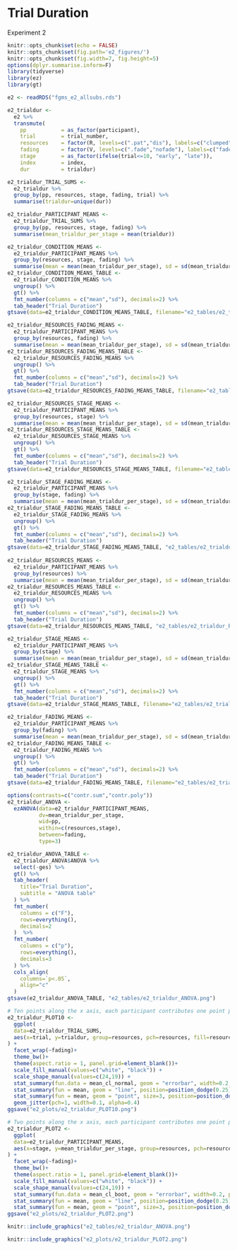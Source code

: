 # Trial Duration

Experiment 2

```r
knitr::opts_chunk$set(echo = FALSE)
knitr::opts_chunk$set(fig.path='e2_figures/')
knitr::opts_chunk$set(fig.width=7, fig.height=5)
options(dplyr.summarise.inform=F)
library(tidyverse)
library(ez)
library(gt)

e2 <- readRDS("fgms_e2_allsubs.rds")

e2_trialdur <-
  e2 %>%
  transmute(
    pp           = as_factor(participant),
    trial        = trial_number,
    resources    = factor(R, levels=c(".pat","dis"), labels=c("clumped", "random")),
    fading       = factor(V, levels=c(".fade","nofade"), labels=c("fade", "no_fade")),
    stage        = as_factor(ifelse(trial<=10, "early", "late")),
    index        = index,
    dur          = trialdur)

e2_trialdur_TRIAL_SUMS <- 
  e2_trialdur %>% 
  group_by(pp, resources, stage, fading, trial) %>% 
  summarise(trialdur=unique(dur))

e2_trialdur_PARTICIPANT_MEANS <-
  e2_trialdur_TRIAL_SUMS %>% 
  group_by(pp, resources, stage, fading) %>% 
  summarise(mean_trialdur_per_stage = mean(trialdur))

e2_trialdur_CONDITION_MEANS <-
  e2_trialdur_PARTICIPANT_MEANS %>% 
  group_by(resources, stage, fading) %>% 
  summarise(mean = mean(mean_trialdur_per_stage), sd = sd(mean_trialdur_per_stage)) 
e2_trialdur_CONDITION_MEANS_TABLE <- 
  e2_trialdur_CONDITION_MEANS %>% 
  ungroup() %>% 
  gt() %>% 
  fmt_number(columns = c("mean","sd"), decimals=2) %>% 
  tab_header("Trial Duration")
gtsave(data=e2_trialdur_CONDITION_MEANS_TABLE, filename="e2_tables/e2_trialdur_CONDITION_MEANS_TABLE.png")

e2_trialdur_RESOURCES_FADING_MEANS <-
  e2_trialdur_PARTICIPANT_MEANS %>% 
  group_by(resources, fading) %>% 
  summarise(mean = mean(mean_trialdur_per_stage), sd = sd(mean_trialdur_per_stage))
e2_trialdur_RESOURCES_FADING_MEANS_TABLE <-
  e2_trialdur_RESOURCES_FADING_MEANS %>% 
  ungroup() %>% 
  gt() %>% 
  fmt_number(columns = c("mean","sd"), decimals=2) %>% 
  tab_header("Trial Duration")
gtsave(data=e2_trialdur_RESOURCES_FADING_MEANS_TABLE, filename="e2_tables/e2_trialdur_RESOURCES_FADING_MEANS_TABLE.png")

e2_trialdur_RESOURCES_STAGE_MEANS <-
  e2_trialdur_PARTICIPANT_MEANS %>% 
  group_by(resources, stage) %>% 
  summarise(mean = mean(mean_trialdur_per_stage), sd = sd(mean_trialdur_per_stage))
e2_trialdur_RESOURCES_STAGE_MEANS_TABLE <-
  e2_trialdur_RESOURCES_STAGE_MEANS %>% 
  ungroup() %>% 
  gt() %>% 
  fmt_number(columns = c("mean","sd"), decimals=2) %>% 
  tab_header("Trial Duration")
gtsave(data=e2_trialdur_RESOURCES_STAGE_MEANS_TABLE, filename="e2_tables/e2_trialdur_RESOURCES_STAGE_MEANS_TABLE.png")

e2_trialdur_STAGE_FADING_MEANS <-
  e2_trialdur_PARTICIPANT_MEANS %>% 
  group_by(stage, fading) %>% 
  summarise(mean = mean(mean_trialdur_per_stage), sd = sd(mean_trialdur_per_stage))
e2_trialdur_STAGE_FADING_MEANS_TABLE <-
  e2_trialdur_STAGE_FADING_MEANS %>% 
  ungroup() %>%
  gt() %>% 
  fmt_number(columns = c("mean","sd"), decimals=2) %>%
  tab_header("Trial Duration")
gtsave(data=e2_trialdur_STAGE_FADING_MEANS_TABLE, "e2_tables/e2_trialdur_STAGE_FADING_MEANS_TABLE.png")
  
e2_trialdur_RESOURCES_MEANS <-
  e2_trialdur_PARTICIPANT_MEANS %>% 
  group_by(resources) %>%
  summarise(mean = mean(mean_trialdur_per_stage), sd = sd(mean_trialdur_per_stage))
e2_trialdur_RESOURCES_MEANS_TABLE <-
  e2_trialdur_RESOURCES_MEANS %>% 
  ungroup() %>% 
  gt() %>% 
  fmt_number(columns = c("mean","sd"), decimals=2) %>%  
  tab_header("Trial Duration")
gtsave(data=e2_trialdur_RESOURCES_MEANS_TABLE, "e2_tables/e2_trialdur_RESOURCES_MEANS_TABLE.png")

e2_trialdur_STAGE_MEANS <-
  e2_trialdur_PARTICIPANT_MEANS %>% 
  group_by(stage) %>% 
  summarise(mean = mean(mean_trialdur_per_stage), sd = sd(mean_trialdur_per_stage))
e2_trialdur_STAGE_MEANS_TABLE <-
  e2_trialdur_STAGE_MEANS %>% 
  ungroup() %>% 
  gt() %>% 
  fmt_number(columns = c("mean","sd"), decimals=2) %>%  
  tab_header("Trial Duration")
gtsave(data=e2_trialdur_STAGE_MEANS_TABLE, filename="e2_tables/e2_trialdur_STAGE_MEANS_TABLE.png")

e2_trialdur_FADING_MEANS <-
  e2_trialdur_PARTICIPANT_MEANS %>% 
  group_by(fading) %>% 
  summarise(mean = mean(mean_trialdur_per_stage), sd = sd(mean_trialdur_per_stage))
e2_trialdur_FADING_MEANS_TABLE <-
  e2_trialdur_FADING_MEANS %>% 
  ungroup() %>% 
  gt() %>% 
  fmt_number(columns = c("mean","sd"), decimals=2) %>%  
  tab_header("Trial Duration")
gtsave(data=e2_trialdur_FADING_MEANS_TABLE, filename="e2_tables/e2_trialdur_FADING_MEANS_TABLE.png")

options(contrasts=c("contr.sum","contr.poly"))
e2_trialdur_ANOVA <- 
  ezANOVA(data=e2_trialdur_PARTICIPANT_MEANS,
          dv=mean_trialdur_per_stage,
          wid=pp,
          within=c(resources,stage),
          between=fading,
          type=3)

e2_trialdur_ANOVA_TABLE <-
  e2_trialdur_ANOVA$ANOVA %>% 
  select(-ges) %>% 
  gt() %>% 
  tab_header(
    title="Trial Duration",
    subtitle = "ANOVA table"
  ) %>% 
  fmt_number(
    columns = c("F"),
    rows=everything(),
    decimals=2
  )  %>% 
  fmt_number(
    columns = c("p"),
    rows=everything(),
    decimals=3
  ) %>% 
  cols_align(
    columns=`p<.05`,
    align="c"
  )
gtsave(e2_trialdur_ANOVA_TABLE, "e2_tables/e2_trialdur_ANOVA.png")

# Ten points along the x axis, each participant contributes one point per cell
e2_trialdur_PLOT10 <-
  ggplot(
  data=e2_trialdur_TRIAL_SUMS, 
  aes(x=trial, y=trialdur, group=resources, pch=resources, fill=resources)
) +
  facet_wrap(~fading)+
  theme_bw()+
  theme(aspect.ratio = 1, panel.grid=element_blank())+
  scale_fill_manual(values=c("white", "black")) +
  scale_shape_manual(values=c(24,19)) +
  stat_summary(fun.data = mean_cl_normal, geom = "errorbar", width=0.2, position=position_dodge(0.25)) +
  stat_summary(fun = mean, geom = "line", position=position_dodge(0.25)) + 
  stat_summary(fun = mean, geom = "point", size=3, position=position_dodge(0.25)) +
  geom_jitter(pch=1, width=0.1, alpha=0.4) 
ggsave("e2_plots/e2_trialdur_PLOT10.png")

# Two points along the x axis, each participant contributes one point per cell
e2_trialdur_PLOT2 <-
  ggplot(
  data=e2_trialdur_PARTICIPANT_MEANS, 
  aes(x=stage, y=mean_trialdur_per_stage, group=resources, pch=resources, fill=resources)
) +
  facet_wrap(~fading)+
  theme_bw()+
  theme(aspect.ratio = 1, panel.grid=element_blank())+
  scale_fill_manual(values=c("white", "black")) +
  scale_shape_manual(values=c(24,19)) +
  stat_summary(fun.data = mean_cl_boot, geom = "errorbar", width=0.2, position=position_dodge(0.25)) +
  stat_summary(fun = mean, geom = "line", position=position_dodge(0.25)) + 
  stat_summary(fun = mean, geom = "point", size=3, position=position_dodge(0.25))
ggsave("e2_plots/e2_trialdur_PLOT2.png")
```

```r
knitr::include_graphics("e2_tables/e2_trialdur_ANOVA.png")
```

```r
knitr::include_graphics("e2_plots/e2_trialdur_PLOT2.png")
```


